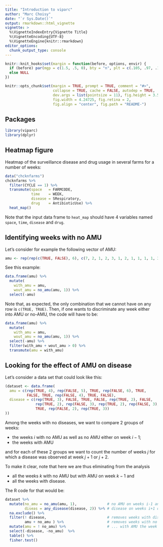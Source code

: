 ```yaml
---
title: "Introduction to viparc"
author: "Marc Choisy"
date: "`r Sys.Date()`"
output: rmarkdown::html_vignette
vignette: >
  %\VignetteIndexEntry{Vignette Title}
  %\VignetteEncoding{UTF-8}
  %\VignetteEngine{knitr::rmarkdown}
editor_options: 
  chunk_output_type: console
---
```


```r
knitr::knit_hooks$set(margin = function(before, options, envir) {
  if (before) par(mgp = c(1.5, .5, 0), bty = "n", plt = c(.105, .97, .13, .97))
  else NULL
})

knitr::opts_chunk$set(margin = TRUE, prompt = TRUE, comment = "#>",
                      collapse = TRUE, cache = FALSE, autodep = TRUE,
                      dev.args = list(pointsize = 11), fig.height = 3.5,
                      fig.width = 4.24725, fig.retina = 2,
                      fig.align = "center", fig.path = "README-")
```

## Packages

```r
library(viparc)
library(dplyr)
```

## Heatmap figure

Heatmap of the surveillance disease and drug usage in several farms for a 
number of weeks:

```r
data("chcknfarms")
chcknfarms %>%
  filter(CYCLE == 1) %>%
  transmute(space   = FARMCODE,
            time    = WEEK,
            disease = SRespiratory,
            drug    = AntibioticUse) %>%
  heat_map()
```

Note that the input data frame to `heat_map` should have 4 variables named
`space`, `time`, `disease` and `drug`.


## Identifying weeks with no AMU

Let's consider for example the following vector of AMU:

```r
amu <- rep(rep(c(TRUE, FALSE), 6), c(7, 2, 1, 2, 3, 1, 2, 1, 1, 1, 1, 3))
```

See this example:

```r
data.frame(amu) %>%
  mutate(
    with_amu = amu,
    wout_amu = no_amu(amu, 1)) %>%
  select(-amu)
```

Note that, as expected, the only combination that we cannot have on any row is
`c(TRUE, TRUE)`. Then, if one wants to discriminate any week either into AMU or
no-AMU, the code will have to be:

```r
data.frame(amu) %>%
  mutate(
    with_amu = amu,
    wout_amu = no_amu(amu, 1)) %>%
  select(-amu) %>% 
  filter(with_amu + wout_amu > 0) %>% 
  transmute(amu = with_amu)
```

## Looking for the effect of AMU on disease

Let's consider a data set that could look like this:

```r
(dataset <- data.frame(
  amu = c(rep(TRUE, 4), rep(FALSE, 5), TRUE, rep(FALSE, 6), TRUE,
          FALSE, TRUE, rep(FALSE, 4), TRUE, FALSE),
  disease = c(rep(TRUE, 3), FALSE, TRUE, FALSE, rep(TRUE, 2), FALSE,
              rep(TRUE, 2), rep(FALSE, 3), rep(TRUE, 2), rep(FALSE, 3),
              TRUE, rep(FALSE, 2), rep(TRUE, 3))
))
```

Among the weeks with no diseases, we want to compare 2 groups of weeks:

* the weeks $i$ with no AMU as well as no AMU either on week $i - 1$;
* the weeks with AMU

and for each of these 2 groups we want to count the number of weeks $j$ for
which a disease was observed at week $j + 1$ or $j + 2$.

To make it clear, note that here we are thus eliminating from the analysis

* all the weeks $k$ with no AMU but with AMU on week $k - 1$ and
* all the weeks with disease.

The R code for that would be:

```r
dataset %>% 
  mutate(no_amu = no_amu(amu, 1),              # no AMU on weeks i-1 and i
         diseas = any_disease(disease, 2)) %>% # disease on weeks i+1 or i+2
  na.exclude() %>% 
  filter(! disease,                            # removes weeks with disease
         amu + no_amu ) %>%                    # removes weeks with no AMU but...
  mutate(amu = ! no_amu) %>%                   # ... with AMU the week before.
  select(-disease, -no_amu)  %>% 
  table() %>% 
  fisher.test()
```



